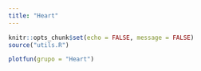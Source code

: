 ```yaml
---
title: "Heart"
---
```


```r
knitr::opts_chunk$set(echo = FALSE, message = FALSE)
source("utils.R")
```

```r
plotfun(grupo = "Heart")
```


